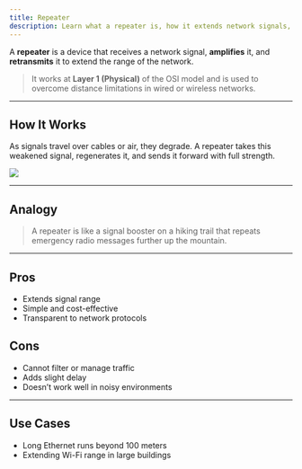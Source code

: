 ```yaml
---
title: Repeater  
description: Learn what a repeater is, how it extends network signals, and when it’s used in networking environments.
---
```


A **repeater** is a device that receives a network signal, **amplifies** it, and **retransmits** it to extend the range of the network.

> It works at **Layer 1 (Physical)** of the OSI model and is used to overcome distance limitations in wired or wireless networks.

---

## How It Works

As signals travel over cables or air, they degrade. A repeater takes this weakened signal, regenerates it, and sends it forward with full strength.

![](/images/devices/repeater-diagram.webp)

---

## Analogy

> A repeater is like a signal booster on a hiking trail that repeats emergency radio messages further up the mountain.

---

## Pros

- Extends signal range
- Simple and cost-effective
- Transparent to network protocols

## Cons

- Cannot filter or manage traffic
- Adds slight delay
- Doesn’t work well in noisy environments

---

## Use Cases

- Long Ethernet runs beyond 100 meters
- Extending Wi-Fi range in large buildings
